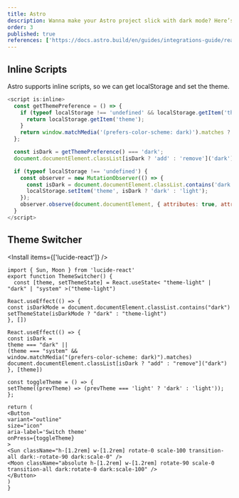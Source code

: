 ```yaml
---
title: Astro
description: Wanna make your Astro project slick with dark mode? Here’s the playbook for getting that moody vibe on lock.
order: 3
published: true
references: ['https://docs.astro.build/en/guides/integrations-guide/react/']
---
```


## Inline Scripts
Astro supports inline scripts, so we can get localStorage and set the theme.
```js
<script is:inline>
  const getThemePreference = () => {
    if (typeof localStorage !== 'undefined' && localStorage.getItem('theme')) {
      return localStorage.getItem('theme');
    }
    return window.matchMedia('(prefers-color-scheme: dark)').matches ? 'dark' : 'light';
  };

  const isDark = getThemePreference() === 'dark';
  document.documentElement.classList[isDark ? 'add' : 'remove']('dark');

  if (typeof localStorage !== 'undefined') {
    const observer = new MutationObserver(() => {
      const isDark = document.documentElement.classList.contains('dark');
      localStorage.setItem('theme', isDark ? 'dark' : 'light');
    });
    observer.observe(document.documentElement, { attributes: true, attributeFilter: ['class'] });
  }
</script>
```

## Theme Switcher
<Install items={['lucide-react']} />
```tsx
import { Sun, Moon } from 'lucide-react'
export function ThemeSwitcher() {
  const [theme, setThemeState] = React.useState< "theme-light" | "dark" | "system" >("theme-light")

React.useEffect(() => {
const isDarkMode = document.documentElement.classList.contains("dark")
setThemeState(isDarkMode ? "dark" : "theme-light")
}, [])

React.useEffect(() => {
const isDark =
theme === "dark" ||
(theme === "system" &&
window.matchMedia("(prefers-color-scheme: dark)").matches)
document.documentElement.classList[isDark ? "add" : "remove"]("dark")
}, [theme])

const toggleTheme = () => {
setTheme((prevTheme) => (prevTheme === 'light' ? 'dark' : 'light'));
};

return (
<Button
variant="outline"
size="icon"
aria-label='Switch theme'
onPress={toggleTheme}
>
<Sun className="h-[1.2rem] w-[1.2rem] rotate-0 scale-100 transition-all dark:-rotate-90 dark:scale-0" />
<Moon className="absolute h-[1.2rem] w-[1.2rem] rotate-90 scale-0 transition-all dark:rotate-0 dark:scale-100" />
</Button>
)
}
```
